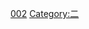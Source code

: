 {{整数
| nav_pre = Category:名数
| list name = [[:分類:名数|:分類:名数]]
| list = {{Numbers digits|2|namespace=:Category:名数}}
| num=2
}}
[[Category:名數|002]]
[[Category:二|Category:二]]
